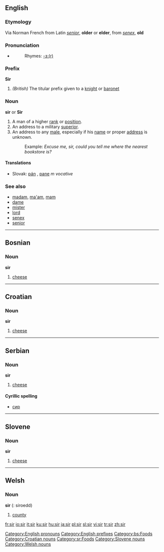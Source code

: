 ==English==

===Etymology===
Via Norman French from Latin ''[[senior]]'', '''older''' or '''elder''', from ''[[senex]]'', '''old'''

===Pronunciation===
* {{audio|en-us-sir.ogg|Audio (US)}}
*:Rhymes: [[Rhymes:English:-ɜː(r)|-ɜː(r)]]

===Prefix===
'''Sir'''

#''(British)'' The titular prefix given to a [[knight]] or [[baronet]]

===Noun===
'''sir''' or '''Sir'''

#A man of a higher [[rank]] or [[position]].
#An address to a military [[superior]].
#An address to any [[male]], especially if his [[name]] or proper [[address]] is unknown.
#:Example: ''Excuse me, sir, could you tell me where the nearest bookstore is?''

====Translations====
*Slovak: [[pán]] {{m}}, [[pane]] ''m vocative''

===See also===
*[[madam]], [[ma'am]], [[mam]]
*[[dame]]
*[[mister]]
*[[lord]]
*[[senex]]
*[[senior]]


----

==Bosnian==
===Noun===
'''sir''' {{m}}
#[[cheese]]


----

==Croatian==
===Noun===
'''sir''' {{m}}

#[[cheese]]


----

==Serbian==
===Noun===
'''sir''' {{m}}
#[[cheese]]
====Cyrillic spelling====
*[[сир#Serbian|сир]]


----

==Slovene==
===Noun===
'''sir''' {{m}}
#[[cheese]]


----

==Welsh==
===Noun===
'''sir''' {{f}} ({{p}}: siroedd)
#[[county]]

[[Category:English pronouns]]
[[Category:English prefixes]]
[[Category:bs:Foods]]
[[Category:Croatian nouns]]
[[Category:sr:Foods]]
[[Category:Slovene nouns]]
[[Category:Welsh nouns]]

[[fr:sir]]
[[io:sir]]
[[it:sir]]
[[ku:sir]]
[[hu:sir]]
[[ja:sir]]
[[pl:sir]]
[[sl:sir]]
[[vi:sir]]
[[tr:sir]]
[[zh:sir]]